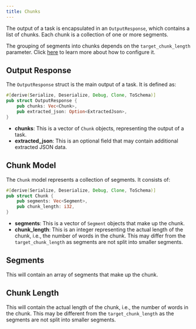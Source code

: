 ```yaml
---
title: Chunks
---
```


The output of a task is encapsulated in an `OutputResponse`, which contains a list of chunks. Each chunk is a collection of one or more segments.

The grouping of segments into chunks depends on the `target_chunk_length` parameter. Click [here](/chunking) to learn more about how to configure it.

## Output Response

The `OutputResponse` struct is the main output of a task. It is defined as:

```rust
#[derive(Serialize, Deserialize, Debug, Clone, ToSchema)]
pub struct OutputResponse {
    pub chunks: Vec<Chunk>,
    pub extracted_json: Option<ExtractedJson>,
}
```

- **chunks**: This is a vector of `Chunk` objects, representing the output of a task.
- **extracted_json**: This is an optional field that may contain additional extracted JSON data.

## Chunk Model

The `Chunk` model represents a collection of segments. It consists of:

```rust
#[derive(Serialize, Deserialize, Debug, Clone, ToSchema)]
pub struct Chunk {
    pub segments: Vec<Segment>,
    pub chunk_length: i32,
}
```

- **segments**: This is a vector of `Segment` objects that make up the chunk.
- **chunk_length**: This is an integer representing the actual length of the chunk, i.e., the number of words in the chunk. This may differ from the `target_chunk_length` as segments are not split into smaller segments.

## Segments

This will contain an array of segments that make up the chunk.

## Chunk Length

This will contain the actual length of the chunk, i.e., the number of words in the chunk. This may be different from the `target_chunk_length` as the segments are not split into smaller segments.
